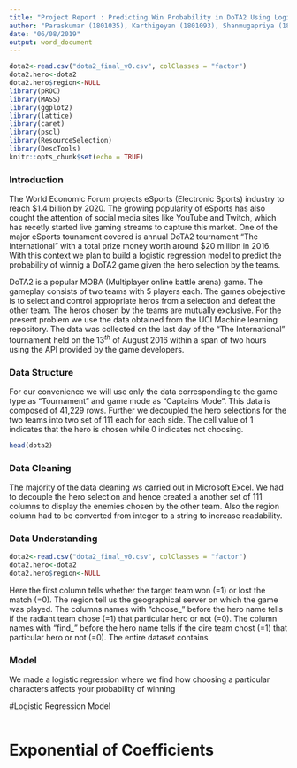 ```yaml
---
title: "Project Report : Predicting Win Probability in DoTA2 Using Logistic Regression"
author: "Paraskumar (1801035), Karthigeyan (1801093), Shanmugapriya (1801115), Raju (1801166), Niranjan (1801122)"
date: "06/08/2019"
output: word_document
---
```


```r
dota2<-read.csv("dota2_final_v0.csv", colClasses = "factor")
dota2.hero<-dota2
dota2.hero$region<-NULL
library(pROC)
library(MASS)
library(ggplot2)
library(lattice)
library(caret)
library(pscl)
library(ResourceSelection)
library(DescTools)
knitr::opts_chunk$set(echo = TRUE)
```

### Introduction
The World Economic Forum projects eSports (Electronic Sports) industry to reach $1.4 billion by 2020. The growing popularity of eSports has also cought the attention of social media sites like YouTube and Twitch, which has recetly started live gaming streams to capture this market. One of the major eSports tounament covered is annual DoTA2 tournament "The International" with a total prize money worth around \$20 million in 2016. With this context we plan to build a logistic regression model to predict the probability of winnig a DoTA2 game given the hero selection by the teams.

DoTA2 is a popular MOBA (Multiplayer online battle arena) game. The gameplay consists of two teams with 5 players each. The games obejective is to select and control appropriate heros from a selection and defeat the other team. The heros chosen by the teams are mutually exclusive. For the present problem we use the data obtained from the UCI Machine learning repository. The data  was collected on the last day of the "The International" tournament held on the $13^{th}$ of August 2016 within a span of two hours using the API provided by the game developers.

### Data Structure
For our convenience we will use only the data corresponding to the game type as "Tournament" and game mode as "Captains Mode". This data is composed of 41,229 rows. Further we decoupled the hero selections for the two teams into two set of 111 each for each side. The cell value of 1 indicates that the hero is chosen while 0 indicates not choosing.
```r
head(dota2)
```




### Data Cleaning
The majority of the data cleaning ws carried out in Microsoft Excel. We had to decouple the hero selection and hence created a another set of 111 columns to display the enemies chosen by the other team. Also the region column had to be converted from integer to a string to increase readability.

### Data Understanding
 
```r
dota2<-read.csv("dota2_final_v0.csv", colClasses = "factor")
dota2.hero<-dota2
dota2.hero$region<-NULL
```

Here the first column tells whether the target team won (=1) or lost the match (=0). The region tell us the geographical server on which the game was played. The columns names with "choose_" before the hero name tells if the radiant team chose (=1) that particular hero or not (=0). The column names with "find_" before the hero name tells if the dire team chost (=1) that particular hero or not (=0). The entire dataset contains  

### Model
We made a logistic regression where we find how choosing a particular characters affects your probability of winning

#Logistic Regression Model

```r

```

# Exponential of Coefficients

```r

```